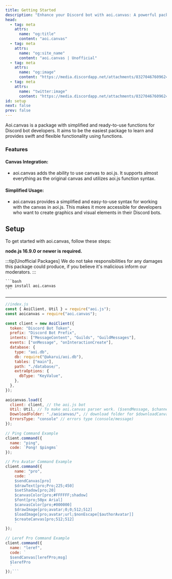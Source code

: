 ```yaml
---
title: Getting Started
description: "Enhance your Discord bot with aoi.canvas: A powerful package to bring canvas to your aoi.js projects!"
head:
  - tag: meta
    attrs:
      name: "og:title"
      content: "aoi.canvas"
  - tag: meta
    attrs:
      name: "og:site_name"
      content: "aoi.canvas | Unofficial"
  - tag: meta
    attrs:
      name: "og:image"
      content: "https://media.discordapp.net/attachments/832704676096245800/1149738393496989797/26_20230908190821.png"
  - tag: meta
    attrs:
      name: "twitter:image"
      content: "https://media.discordapp.net/attachments/832704676096245800/1149738393496989797/26_20230908190821.png"
id: setup
next: false
prev: false
---
```


Aoi.canvas is a package with simplified and ready-to-use functions for Discord bot developers. It aims to be the easiest package to learn and provides swift and flexible functionality using functions.

### Features

#### Canvas Integration:

- aoi.canvas adds the ability to use canvas to aoi.js. It supports almost everything as the original canvas and utilizes aoi.js function syntax.

#### Simplified Usage:

- aoi.canvas provides a simplified and easy-to-use syntax for working with the canvas in aoi.js. This makes it more accessible for developers who want to create graphics and visual elements in their Discord bots.

## Setup

To get started with aoi.canvas, follow these steps:

**node.js 16.9.0 or newer is required.**

:::tip[Unofficial Packages]
We do not take responsibilities for any damages this package could produce, if you believe it's malicious inform our moderators.
:::

    ```bash
    npm install aoi.canvas
    ```

---

```js 
//index.js
const { AoiClient, Util } = require("aoi.js");
const aoicanvas = require("aoi.canvas");
 
const client = new AoiClient({
  token: "Discord Bot Token",
  prefix: "Discord Bot Prefix",
  intents: ["MessageContent", "Guilds", "GuildMessages"],
  events: ["onMessage", "onInteractionCreate"],
  database: {
    type: "aoi.db",
    db: require("@akarui/aoi.db"),
    tables: ["main"],
    path: "./database/",
    extraOptions: {
      dbType: "KeyValue",
    },
  },
});
 
aoicanvas.load({
  client: client, // the aoi.js bot
  Util: Util, // To make aoi.canvas parser work. ($sendMessage, $channelSendMessage, $interactionReply, etc)
  DownloadFolder: "./aoicanvas/", // download folder for $downloadCanvas and $downloadGIF
  ErrorsType: "console" // errors type (console/message)
});
 
// Ping Command Example
client.command({
  name: "ping",
  code: `Pong! $pingms`
});

// Pro Avatar Command Example
client.command({
    name: "pro",
    code: `
    $sendCanvas[pro]
    $drawText[pro;Pro;225;450]
    $setShadow[pro;20]
    $canvasColor[pro;#FFFFFF;shadow]
    $font[pro;50px Arial]
    $canvasColor[pro;#000000]
    $drawImage[pro;avatar;0;0;512;512]
    $loadImage[pro;avatar;url;$nonEscape[$authorAvatar]]
    $createCanvas[pro;512;512]
    `
});
 
// Leref Pro Command Example
client.command({
  name: "leref",
  code: `
  $sendCanvas[lerefPro;msg]
  $lerefPro
  `
});```
